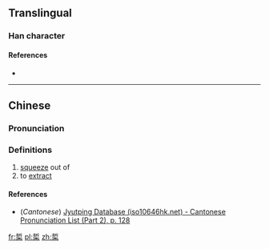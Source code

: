 ==Translingual==

===Han character===
{{Han char|rn=75|rad=木|as=07|sn=11|four=52904|canj=QLD|ids=⿱折木}}

====References====
* {{Han ref|kx=0528.150|dkj=14835|dj=0917.040|hdz=21210.010|uh=688A|ud=26762|bh=D5D4|bd=54740}}

----

==Chinese==
{{zh-forms}}

===Pronunciation===
{{zh-pron
|m=dì
|c=dai3
|mc=
|oc=
|ma=
|cat=v
}}

===Definitions===
# [[squeeze]] out of
# to [[extract]]

====References====
*(''Cantonese'') [http://www.iso10646hk.net/jp/document/download.jsp Jyutping Database (iso10646hk.net) - Cantonese Pronunciation List (Part 2), p. 128]

[[fr:梊]]
[[pl:梊]]
[[zh:梊]]